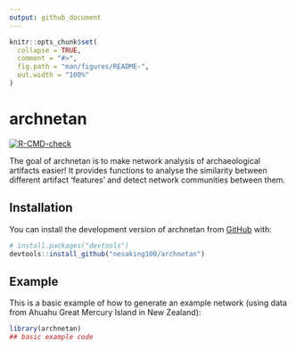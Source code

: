 ```yaml
---
output: github_document
---
```


<!-- README.md is generated from README.Rmd. Please edit that file -->

```r
knitr::opts_chunk$set(
  collapse = TRUE,
  comment = "#>",
  fig.path = "man/figures/README-",
  out.width = "100%"
)
```

# archnetan

<!-- badges: start -->
[![R-CMD-check](https://github.com/nesaking100/archnetan/actions/workflows/R-CMD-check.yaml/badge.svg)](https://github.com/nesaking100/archnetan/actions/workflows/R-CMD-check.yaml)
<!-- badges: end -->

The goal of archnetan is to make network analysis of archaeological artifacts easier!
It provides functions to analyse the similarity between different artifact 'features'
and detect network communities between them.

## Installation

You can install the development version of archnetan from [GitHub](https://github.com/) with:

``` r
# install.packages("devtools")
devtools::install_github("nesaking100/archnetan")
```

## Example

This is a basic example of how to generate an example network (using data from 
Ahuahu Great Mercury Island in New Zealand):

```r
library(archnetan)
## basic example code
```
